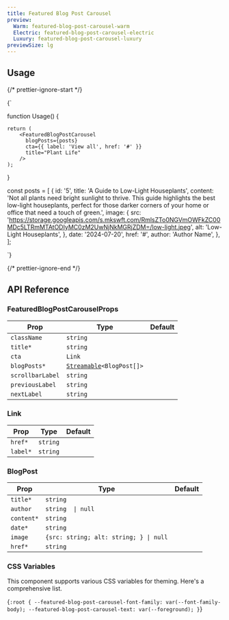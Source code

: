 ```yaml
---
title: Featured Blog Post Carousel
preview:
  Warm: featured-blog-post-carousel-warm
  Electric: featured-blog-post-carousel-electric
  Luxury: featured-blog-post-carousel-luxury
previewSize: lg
---
```


## Usage

{/* prettier-ignore-start */}

<CodeBlock lang="ts">{`

function Usage() {

    return (
        <FeaturedBlogPostCarousel
          blogPosts={posts}
          cta={{ label: 'View all', href: '#' }}
          title="Plant Life"
        />
    );
}

const posts = [
    {
      id: '5',
      title: 'A Guide to Low-Light Houseplants',
      content:
        'Not all plants need bright sunlight to thrive. This guide highlights the best low-light houseplants, perfect for those darker corners of your home or office that need a touch of green.',
      image: {
        src: 'https://storage.googleapis.com/s.mkswft.com/RmlsZTo0NGVmOWFkZC00MDc5LTRmMTAtODIyMC0zM2UwNjNkMGRjZDM=/low-light.jpeg',
        alt: 'Low-Light Houseplants',
      },
      date: '2024-07-20',
      href: '#',
      author: 'Author Name',
    },
];

`}
</CodeBlock>

{/* prettier-ignore-end */}

## API Reference

### FeaturedBlogPostCarouselProps

| Prop             | Type                                                                                             | Default |
| ---------------- | ------------------------------------------------------------------------------------------------ | ------- |
| `className`      | `string`                                                                                         |         |
| `title*`         | `string`                                                                                         |         |
| `cta`            | `Link` <Tooltip content="See Link below"/>                                                       |         |
| `blogPosts*`     | [`Streamable`](/docs/soul/streamable)`<BlogPost[]>` <Tooltip content="see BlogPost type below"/> |         |
| `scrollbarLabel` | `string`                                                                                         |         |
| `previousLabel`  | `string`                                                                                         |         |
| `nextLabel`      | `string`                                                                                         |         |

### Link

| Prop     | Type     | Default |
| -------- | -------- | ------- |
| `href*`  | `string` |         |
| `label*` | `string` |         |

### BlogPost

| Prop       | Type                                   | Default |
| ---------- | -------------------------------------- | ------- |
| `title*`   | `string`                               |         |
| `author`   | `string  \| null`                      |
| `content*` | `string`                               |         |
| `date*`    | `string`                               |         |
| `image`    | `{src: string; alt: string; } \| null` |         |
| `href*`    | `string`                               |         |

### CSS Variables

This component supports various CSS variables for theming. Here's a comprehensive list.

<CodeBlock lang="css">{`
:root {
    --featured-blog-post-carousel-font-family: var(--font-family-body);
    --featured-blog-post-carousel-text: var(--foreground);
}
`}</CodeBlock>
